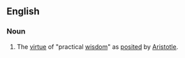 {{wikipedia}}
==English==
===Noun===
{{en-noun|-}}
#{{philosophy}} The [[virtue]] of "practical [[wisdom]]" as [[posited]] by [[Aristotle]].